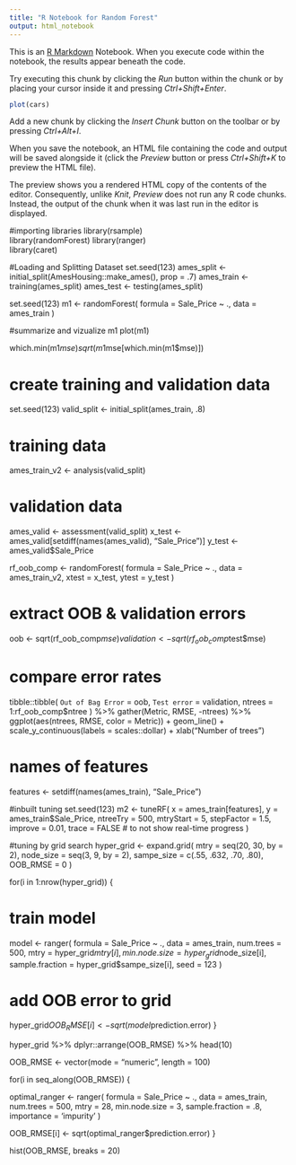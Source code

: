 ```yaml
---
title: "R Notebook for Random Forest"
output: html_notebook
---
```


This is an [R Markdown](http://rmarkdown.rstudio.com) Notebook. When you execute code within the notebook, the results appear beneath the code. 

Try executing this chunk by clicking the *Run* button within the chunk or by placing your cursor inside it and pressing *Ctrl+Shift+Enter*. 

```r
plot(cars)
```

Add a new chunk by clicking the *Insert Chunk* button on the toolbar or by pressing *Ctrl+Alt+I*.

When you save the notebook, an HTML file containing the code and output will be saved alongside it (click the *Preview* button or press *Ctrl+Shift+K* to preview the HTML file).

The preview shows you a rendered HTML copy of the contents of the editor. Consequently, unlike *Knit*, *Preview* does not run any R code chunks. Instead, the output of the chunk when it was last run in the editor is displayed.

#importing libraries
library(rsample)      
library(randomForest) 
library(ranger)      
library(caret)      

#Loading and Splitting Dataset
set.seed(123)
ames_split <- initial_split(AmesHousing::make_ames(), prop = .7)
ames_train <- training(ames_split)
ames_test  <- testing(ames_split)

set.seed(123)
m1 <- randomForest(
  formula = Sale_Price ~ .,
  data    = ames_train
)


#summarize and vizualize
m1
plot(m1)

which.min(m1$mse)
sqrt(m1$mse[which.min(m1$mse)])


# create training and validation data 
set.seed(123)
valid_split <- initial_split(ames_train, .8)

# training data
ames_train_v2 <- analysis(valid_split)


# validation data
ames_valid <- assessment(valid_split)
x_test <- ames_valid[setdiff(names(ames_valid), "Sale_Price")]
y_test <- ames_valid$Sale_Price


rf_oob_comp <- randomForest(
  formula = Sale_Price ~ .,
  data    = ames_train_v2,
  xtest   = x_test,
  ytest   = y_test
)


# extract OOB & validation errors
oob <- sqrt(rf_oob_comp$mse)
validation <- sqrt(rf_oob_comp$test$mse)


# compare error rates
tibble::tibble(
  `Out of Bag Error` = oob,
  `Test error` = validation,
  ntrees = 1:rf_oob_comp$ntree
) %>%
  gather(Metric, RMSE, -ntrees) %>%
  ggplot(aes(ntrees, RMSE, color = Metric)) +
  geom_line() +
  scale_y_continuous(labels = scales::dollar) +
  xlab("Number of trees")

# names of features
features <- setdiff(names(ames_train), "Sale_Price")

#inbuilt tuning 
set.seed(123)
m2 <- tuneRF(
  x          = ames_train[features],
  y          = ames_train$Sale_Price,
  ntreeTry   = 500,
  mtryStart  = 5,
  stepFactor = 1.5,
  improve    = 0.01,
  trace      = FALSE      # to not show real-time progress 
)

#tuning by grid search
hyper_grid <- expand.grid(
  mtry       = seq(20, 30, by = 2),
  node_size  = seq(3, 9, by = 2),
  sampe_size = c(.55, .632, .70, .80),
  OOB_RMSE   = 0
)

for(i in 1:nrow(hyper_grid)) {
  
# train model
  model <- ranger(
    formula         = Sale_Price ~ ., 
    data            = ames_train, 
    num.trees       = 500,
    mtry            = hyper_grid$mtry[i],
    min.node.size   = hyper_grid$node_size[i],
    sample.fraction = hyper_grid$sampe_size[i],
    seed            = 123
  )
  
# add OOB error to grid
  hyper_grid$OOB_RMSE[i] <- sqrt(model$prediction.error)
}

hyper_grid %>% 
  dplyr::arrange(OOB_RMSE) %>%
  head(10)


OOB_RMSE <- vector(mode = "numeric", length = 100)

for(i in seq_along(OOB_RMSE)) {

  optimal_ranger <- ranger(
    formula         = Sale_Price ~ ., 
    data            = ames_train, 
    num.trees       = 500,
    mtry            = 28,
    min.node.size   = 3,
    sample.fraction = .8,
    importance      = 'impurity'
  )
  
  OOB_RMSE[i] <- sqrt(optimal_ranger$prediction.error)
}

hist(OOB_RMSE, breaks = 20)
